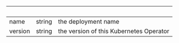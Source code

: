 | &nbsp;  | &nbsp; | &nbsp;                                  |
| ------- | ------ | --------------------------------------- |
| name    | string | the deployment name                     |
| version | string | the version of this Kubernetes Operator |
